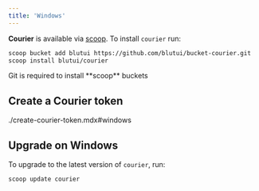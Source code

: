 ```yaml
---
title: 'Windows'
---
```


**Courier** is available via [scoop](https://scoop.sh/). To install `courier` run:

```bash
scoop bucket add blutui https://github.com/blutui/bucket-courier.git
scoop install blutui/courier
```

<Callout type="warning">
Git is required to install **scoop** buckets
</Callout>

## Create a Courier token

<include>./create-courier-token.mdx#windows</include>

## Upgrade on Windows

To upgrade to the latest version of `courier`, run:

```bash
scoop update courier
```
